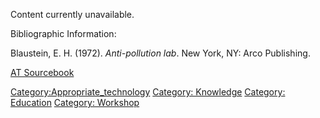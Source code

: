 Content currently unavailable.

Bibliographic Information:

Blaustein, E. H. (1972). ''Anti-pollution lab''. New York, NY: Arco Publishing.

[[AT Sourcebook]]

[[Category:Appropriate_technology]]
[[Category: Knowledge]]
[[Category: Education]]
[[Category: Workshop]]